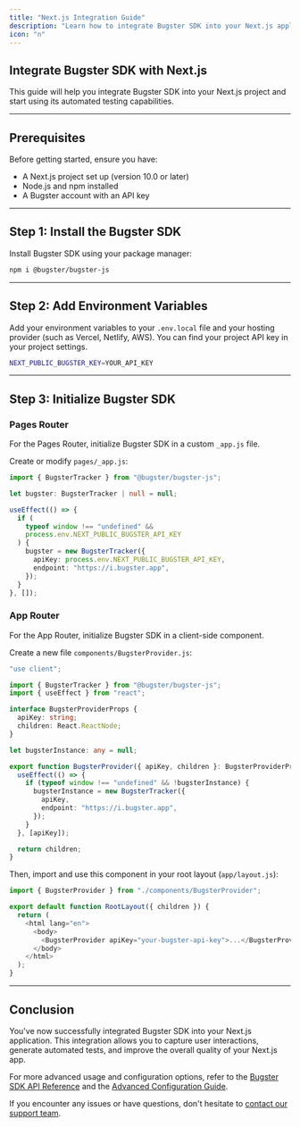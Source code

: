 ```yaml
---
title: "Next.js Integration Guide"
description: "Learn how to integrate Bugster SDK into your Next.js application"
icon: "n"
---
```


## Integrate Bugster SDK with Next.js

This guide will help you integrate Bugster SDK into your Next.js project and start using its automated testing capabilities.

---

## Prerequisites

Before getting started, ensure you have:

- A Next.js project set up (version 10.0 or later)
- Node.js and npm installed
- A Bugster account with an API key

---

## Step 1: Install the Bugster SDK

Install Bugster SDK using your package manager:

```bash
npm i @bugster/bugster-js
```

---

## Step 2: Add Environment Variables

Add your environment variables to your `.env.local` file and your hosting provider (such as Vercel, Netlify, AWS). You can find your project API key in your project settings.

```bash
NEXT_PUBLIC_BUGSTER_KEY=YOUR_API_KEY
```

---

## Step 3: Initialize Bugster SDK

### Pages Router

For the Pages Router, initialize Bugster SDK in a custom `_app.js` file.

Create or modify `pages/_app.js`:

```typescript
import { BugsterTracker } from "@bugster/bugster-js";

let bugster: BugsterTracker | null = null;

useEffect(() => {
  if (
    typeof window !== "undefined" &&
    process.env.NEXT_PUBLIC_BUGSTER_API_KEY
  ) {
    bugster = new BugsterTracker({
      apiKey: process.env.NEXT_PUBLIC_BUGSTER_API_KEY,
      endpoint: "https://i.bugster.app",
    });
  }
}, []);
```

### App Router

For the App Router, initialize Bugster SDK in a client-side component.

Create a new file `components/BugsterProvider.js`:

```typescript
"use client";

import { BugsterTracker } from "@bugster/bugster-js";
import { useEffect } from "react";

interface BugsterProviderProps {
  apiKey: string;
  children: React.ReactNode;
}

let bugsterInstance: any = null;

export function BugsterProvider({ apiKey, children }: BugsterProviderProps) {
  useEffect(() => {
    if (typeof window !== "undefined" && !bugsterInstance) {
      bugsterInstance = new BugsterTracker({
        apiKey,
        endpoint: "https://i.bugster.app",
      });
    }
  }, [apiKey]);

  return children;
}
```

Then, import and use this component in your root layout (`app/layout.js`):

```typescript
import { BugsterProvider } from "./components/BugsterProvider";

export default function RootLayout({ children }) {
  return (
    <html lang="en">
      <body>
        <BugsterProvider apiKey="your-bugster-api-key">...</BugsterProvider>
      </body>
    </html>
  );
}
```

---

## Conclusion

You've now successfully integrated Bugster SDK into your Next.js application. This integration allows you to capture user interactions, generate automated tests, and improve the overall quality of your Next.js app.

For more advanced usage and configuration options, refer to the [Bugster SDK API Reference](/api-reference) and the [Advanced Configuration Guide](/advanced-configuration).

If you encounter any issues or have questions, don't hesitate to [contact our support team](https://bugster.app/contact).
